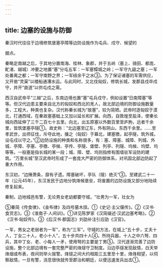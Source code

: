 ```yaml
---
---
---
```

title: 边塞的设施与防御
---



秦汉时代往往于边境修筑堡塞亭障等边防设施作为屯兵、戍守、候望的

据点。

秦略定南越之后，于其地分置南海、桂林、象郡，并于五岭（塞上、骑田、都庞、甿渚、越城）冲要之地置“塞”分屯五军：一军塞镡城之岭；一军守九嶷之塞；一军处番禺之都；一军守南野之界；一军结余干之水③。为了保证诸塞的军需供应，又开凿“灵渠”以楼船通漕水运。与此同时，又北伐匈奴，修筑长城，发郡县戍卒戍守，并开“直道”以供屯戍之需。

西汉自武帝平“三越”之后，东南边境也置“塞”屯兵戍守，例如设置“日南障塞”等等。但汉代边患主要来自北方的匈奴和西北的羌人，故北部边境的防御设施数量多，工程大，种类也复杂。汉代称秦长城为“故塞”，较为简陋。武帝时逐匈奴于漠北，打通西域，在秦故塞基础上又加以延长和扩展。向西，自敦煌至盐泽，使秦长城向西延伸了三千二百七十五里。向北，出五原塞以外数百里至庐朐，远者千余里，皆筑堡塞亭隧①。故史称：“北边塞至辽东，外有阴山，东西千余里。……至孝武世，出师征伐，斥夺此地，攘之（匈奴）于幕北，建塞徼，起亭隧，筑外城，设屯戍以守之。”②边防设施的种类和名称很多，有：塞、障塞、城障、列城、外城、亭障、亭塞、亭徼、亭候、亭传、亭隧、堡壁、列亭、列隧、坞候、坞壁、坞等等。一般塞是指长城的某一段；城、障、壁、坞则指修有围墙驻军设防的建筑。“万里长城”至汉武帝时形成了一套庞大严密的防御体系，对巩固北部边防起了重大作用。

东汉初，“边陲萧条，靡有孑遗。障塞破坏，亭队（隧）绝灭”③。至建武二十一年（公元45年），东汉发民于边地分筑烽候堡垒，将废置的边防设施又部分地陆续修复起来。

秦制，边地城邑有警，无论男女老幼都要守城，“壮男为一军，壮女为

⑤秦简《传食律》、《金布律》及四号墓木牍。①《史记·主父偃传》。②《汉书·食货志》。③《淮南子·人间训》。①详见陈梦家《汉简缀述·汉武边塞考略》。②《汉书·匈奴传》。③《后汉书·郡国志》刘劭补注引应劭《汉官》。

一军，男女之老弱者为一军”，称为“三军”。守城的方法，在城上“五十步，丈夫十人，丁女二十人，老小十人”，五十步共四十人④。所持兵器，十人之中六弩、四兵，其中丁女、老、小每人一矛，使用弩的主要是丁男⑤。汉代逐渐完善了边防设施，整个北部边境有一套完整严密的烽燧守卫制度。沿边亭燧发现敌情，白天举烽烟或布表，夜间则举火报警。烽燧之间大约相距三五里至十里，烽烽相望，以伺察敌情，一旦有警，消息很快就传至郡治和朝廷，以便迅速发兵出击①。